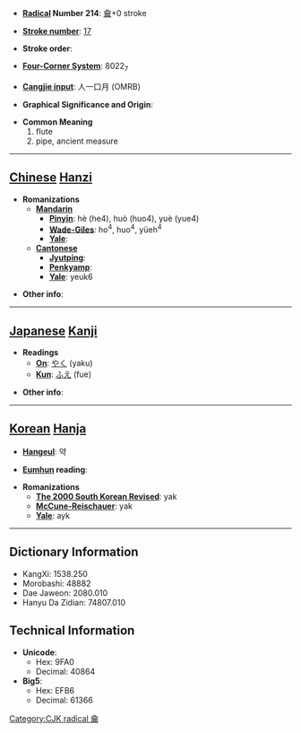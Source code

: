 * '''[[Wiktionary:Chinese radical index| Radical]] Number 214''': [[Wiktionary:Chinese radical index 龠|龠]]+0 stroke

* '''[[Wiktionary:Chinese total strokes index|Stroke number]]''': [[Wiktionary:Chinese total strokes index 17|17]]

* '''Stroke order''': 

* '''[[Wiktionary:Chinese four corner index|Four-Corner System]]''': 8022<sub>7</sub>

* '''[[Wiktionary:Chinese Cangjie index|Cangjie input]]''': 人一口月 (OMRB)

* '''Graphical Significance and Origin''': 

* '''Common Meaning'''
*#flute
*# pipe, ancient measure


----

== [[Chinese]] [[Hanzi]] ==

* '''Romanizations'''
** '''[[Mandarin]]'''
*** '''[[Pinyin]]''': hè (he4), huò (huo4), yuè (yue4)
*** '''[[Wade-Giles]]''': ho<sup>4</sup>, huo<sup>4</sup>, yüeh<sup>4</sup>
*** '''[[Yale]]''': 
** '''[[Cantonese]]'''
*** '''[[Jyutping]]''':
*** '''[[Penkyamp]]''': 
*** '''[[Yale]]''': yeuk6

* '''Other info''': 

----

== [[Japanese]] [[Kanji]] ==

* '''Readings'''
** '''[[On]]''': [[やく]] (yaku)
** '''[[Kun]]''': [[ふえ]] (fue)

* '''Other info''':  

----

== [[Korean]] [[Hanja]] ==

* '''[[Hangeul]]''': 약

* '''[[Eumhun]] reading''': 

* '''Romanizations'''
** '''[[The 2000 South Korean Revised Romanization|The 2000 South Korean Revised]]''': yak
** '''[[McCune-Reischauer]]''': yak
** '''[[Yale]]''': ayk

----

== Dictionary Information ==

* KangXi: 1538.250
* Morobashi: 48882
* Dae Jaweon: 2080.010
* Hanyu Da Zidian: 74807.010

== Technical Information ==

* '''Unicode''':
** Hex: 9FA0
** Decimal: 40864
* '''Big5''':
** Hex: EFB6
** Decimal: 61366
[[Category:CJK radical ⿕]]